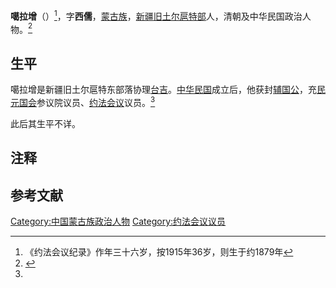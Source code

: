 {{Infobox Officeholder
|姓名=噶拉增
|圖像=File:噶拉增.jpg
|圖像大小=200px
|圖像說明=  
| 字       = 
| 號       = 
| 別名     = 
| 出生名   = 
| 出生日期 = 
| 出生地點 = 
| 逝世日期 = 
| 逝世地點 = 
| 死因     = 
| 墓地     = 
| 墓地座標 = 
| 籍貫     = 
| 國籍     = 
| 公民權   = 
| 政黨     = 
| 其他政黨 = 
| 身高     = 
| 配偶     = 
| 伴侶     = 
| 兒女     = 
| 父母     = 
| 親屬     = 
| 居住地   = 
| 學歷     = 
| 母校     = 
| 職業     = 
| 專業     = 
| 知名原因 = 
| 著作     = 
| 宗教信仰 = 
| 獲獎     = 
| 簽名     = 
| 腳註     = 
}}
'''噶拉增'''（{{bd|约1879年||？|}}）<ref group="注">《约法会议纪录》作年三十六岁，按1915年36岁，则生于约1879年</ref>，字'''西儒'''，[[蒙古族|蒙古族]]，[[新疆|新疆]][[旧土尔扈特部|旧土尔扈特部]]人，清朝及中华民国政治人物。<ref name="yf">{{Cite book<!--|和書-->|author =约法会议秘书厅编 |title =约法会议纪录|year = 1915|publisher =约法会议秘书厅|location=北京|isbn = }}</ref>

==生平==
噶拉增是新疆旧土尔扈特东部落协理[[台吉|台吉]]。[[中华民国|中华民国]]成立后，他获封[[辅国公|辅国公]]，充[[民元国会|民元国会]]参议院议员、[[约法会议|约法会议]]议员。<ref name="yf" />

此后其生平不详。

==注释==
{{reflist|group=注}}

==参考文献==
{{reflist}}

{{china-bio-stub}}
{{DEFAULTSORT:G}}
[[Category:中国蒙古族政治人物|Category:中国蒙古族政治人物]]
[[Category:约法会议议员|Category:约法会议议员]]